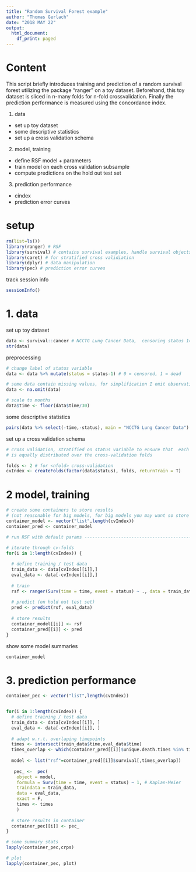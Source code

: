 ```yaml
---
title: "Random Survival Forest example"
author: "Thomas Gerlach"
date: "2018 MAY 22"
output:
  html_document:
    df_print: paged
---
```


# Content

This script briefly introduces training and prediction of a random survival forest
utilizing the package "ranger" on a toy dataset. Beforehand, this toy dataset is
sliced in n-many folds for n-fold crossvalidation. Finally the prediction performance
is measured using the concordance index.


1. data
 + set up toy dataset
 + some descriptive statistics
 + set up a cross validation schema

2. model, training
 + define RSF model + parameters
 + train model on each cross validation subsample
 + compute predictions on the hold out test set

3. prediction performance
 + cindex
 + prediction error curves


# setup
```r
rm(list=ls())
library(ranger) # RSF 
library(survival) # contains survival examples, handle survival objects
library(caret) # for stratified cross validiation
library(dplyr) # data manipulation
library(pec) # prediction error curves
```

track session info
```r
sessionInfo()
```


# 1. data

set up toy dataset
```r
data <- survival::cancer # NCCTG Lung Cancer Data, 	censoring status 1=censored, 2=dead
str(data)
```

preprocessing
```r
# change label of status variable
data <- data %>% mutate(status = status-1) # 0 = censored, 1 = dead

# some data contain missing values, for simplification I omit observations with NA's
data <- na.omit(data)

# scale to months
data$time <- floor(data$time/30)
```


some descriptive statistics
```r
pairs(data %>% select(-time,-status), main = "NCCTG Lung Cancer Data")
```

set up a cross validation schema
```r
# cross validation, stratified on status variable to ensure that  each group (here censored, dead)
# is equally distributed over the cross-validation folds

folds <- 2 # for <nfold> cross-validation
cvIndex <- createFolds(factor(data$status), folds, returnTrain = T)
```


# 2 model, training
```r
# create some containers to store results
# (not reasonable for big models, for big models you may want so store intermediate results on disk)
container_model <- vector("list",length(cvIndex))
container_pred <- container_model

# run RSF with default params --------------------------------------------------

# iterate through cv-folds
for(i in 1:length(cvIndex)) {
  
  # define training / test data
  train_data <- data[cvIndex[[i]],]
  eval_data <- data[-cvIndex[[i]],]
  
  # train
  rsf <- ranger(Surv(time = time, event = status) ~ ., data = train_data)
  
  # predict (on hold out test set)
  pred <- predict(rsf, eval_data)
  
  # store results
  container_model[[i]] <- rsf
  container_pred[[i]] <- pred
}

```

show some model summaries
```r
container_model
```


# 3. prediction performance
```r
container_pec <- vector("list",length(cvIndex))


for(i in 1:length(cvIndex)) {
  # define training / test data
  train_data <- data[cvIndex[[i]], ]
  eval_data <- data[-cvIndex[[i]], ]
  
  # adapt w.r.t. overlaping timepoints
  times <- intersect(train_data$time,eval_data$time)
  times_overlap <- which(container_pred[[i]]$unique.death.times %in% times)
  
  model <- list("rsf"=container_pred[[i]]$survival[,times_overlap])
  
   pec_ <-  pec(
    object = model,
    formula = Surv(time = time, event = status) ~ 1, # Kaplan-Meier
    traindata = train_data,
    data = eval_data,
    exact = F,
    times <- times
    )
   
  # store results in container
  container_pec[[i]] <- pec_
}

# some summary stats
lapply(container_pec,crps)

# plot
lapply(container_pec, plot)



```



